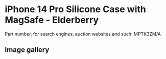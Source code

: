 
# iPhone 14 Pro Silicone Case with MagSafe - Elderberry

Part number, for search engines, auction websites and such: MPTK3ZM/A

## Image gallery

<div style={{ width: "768px" }}>
  <GalleryComponent
    images={[
      {
        original: "/everysource/MPTK3.webp",
        thumbnail: "/everypreview/MPTK3.webp",
      },
      {
        original: "/everysource/MPTK3_AV1.webp",
        thumbnail: "/everypreview/MPTK3_AV1.webp",
      },
      {
        original: "/everysource/MPTK3_AV2.webp",
        thumbnail: "/everypreview/MPTK3_AV2.webp",
      },
      {
        original: "/everysource/MPTK3_AV3.webp",
        thumbnail: "/everypreview/MPTK3_AV3.webp",
      },
      {
        original: "/everysource/MPTK3_AV4.webp",
        thumbnail: "/everypreview/MPTK3_AV4.webp",
      },
      {
        original: "/everysource/MPTK3_AV5.webp",
        thumbnail: "/everypreview/MPTK3_AV5.webp",
      }
    ]}
  />
</div>